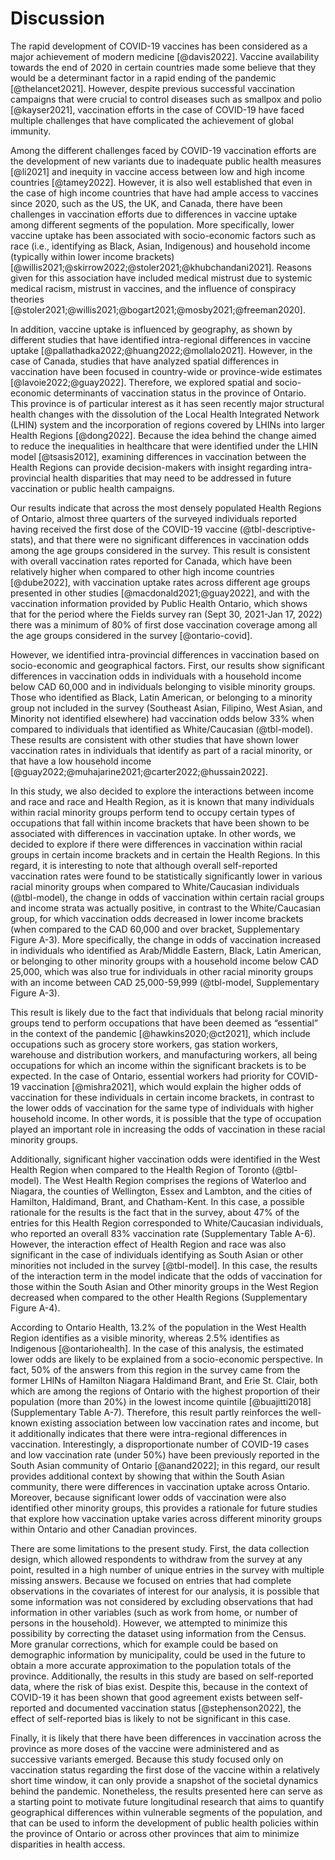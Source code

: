 # Discussion

The rapid development of COVID-19 vaccines has been considered as a major achievement of modern medicine [@davis2022]. Vaccine availability towards the end of 2020 in certain countries made some believe that they would be a determinant factor in a rapid ending of the pandemic [@thelancet2021]. However, despite previous successful vaccination campaigns that were crucial to control diseases such as smallpox and polio [@kayser2021], vaccination efforts in the case of COVID-19 have faced multiple challenges that have complicated the achievement of global immunity.

Among the different challenges faced by COVID-19 vaccination efforts are the development of new variants due to inadequate public health measures [@li2021] and inequity in vaccine access between low and high income countries [@tamey2022]. However, it is also well established that even in the case of high income countries that have had ample access to vaccines since 2020, such as the US, the UK, and Canada, there have been challenges in vaccination efforts due to differences in vaccine uptake among different segments of the population. More specifically, lower vaccine uptake has been associated with socio-economic factors such as race (i.e., identifying as Black, Asian, Indigenous) and household income (typically within lower income brackets) [@willis2021;@skirrow2022;@stoler2021;@khubchandani2021]. Reasons given for this association have included medical mistrust due to systemic medical racism, mistrust in vaccines, and the influence of conspiracy theories [@stoler2021;@willis2021;@bogart2021;@mosby2021;@freeman2020].

In addition, vaccine uptake is influenced by geography, as shown by different studies that have identified intra-regional differences in vaccine uptake [@pallathadka2022;@huang2022;@mollalo2021]. However, in the case of Canada, studies that have analyzed spatial differences in vaccination have been focused in country-wide or province-wide estimates [@lavoie2022;@guay2022]. Therefore, we explored spatial and socio-economic determinants of vaccination status in the province of Ontario. This province is of particular interest as it has seen recently major structural health changes with the dissolution of the Local Health Integrated Network (LHIN) system and the incorporation of regions covered by LHINs into larger Health Regions [@dong2022]. Because the idea behind the change aimed to reduce the inequalities in healthcare that were identified under the LHIN model [@tsasis2012], examining differences in vaccination between the Health Regions can provide decision-makers with insight regarding intra-provincial health disparities that may need to be addressed in future vaccination or public health campaigns.

Our results indicate that across the most densely populated Health Regions of Ontario, almost three quarters of the surveyed individuals reported having received the first dose of the COVID-19 vaccine (@tbl-descriptive-stats), and that there were no significant differences in vaccination odds among the age groups considered in the survey. This result is consistent with overall vaccination rates reported for Canada, which have been relatively higher when compared to other high income countries [@dube2022], with vaccination uptake rates across different age groups presented in other studies [@macdonald2021;@guay2022], and with the vaccination information provided by Public Health Ontario,  which shows that for the period where the Fields survey ran (Sept 30, 2021-Jan 17, 2022) there was a minimum of  80% of first dose vaccination coverage among all the age groups considered in the survey [@ontario-covid].

However, we identified intra-provincial differences in vaccination based on socio-economic and geographical factors. First, our results show significant differences in vaccination odds in individuals with a household income below CAD 60,000 and in individuals belonging to visible minority groups. Those who identified as Black, Latin American, or  belonging to a minority group not included in the survey (Southeast Asian, Filipino, West Asian, and Minority not identified elsewhere) had vaccination odds below 33% when compared to individuals that identified as White/Caucasian (@tbl-model). These results are consistent with other studies that have shown lower vaccination rates in individuals that identify as part of a racial minority, or that have a low household income [@guay2022;@muhajarine2021;@carter2022;@hussain2022].

In this study, we also decided to explore the interactions between income and race and race and Health Region, as it is known that many individuals within racial minority groups perform tend to occupy certain types of occupations that fall within income brackets that have been shown to be associated with differences in vaccination uptake. In other words, we decided to explore if there were differences in vaccination within racial groups in certain income brackets and in certain the Health Regions. In this regard, it is interesting to note that although overall self-reported vaccination rates were found to be statistically significantly lower in various racial minority groups when compared to White/Caucasian individuals (@tbl-model), the change in odds of vaccination within certain racial groups and income strata was actually positive, in contrast to the White/Caucasian group, for which vaccination odds decreased in lower income brackets (when compared to the CAD 60,000 and over bracket, Supplementary Figure A-3). More specifically, the change in odds of vaccination increased in individuals who identified as Arab/Middle Eastern, Black, Latin American, or belonging to other minority groups with a household income below CAD 25,000, which was also true for individuals in other racial minority groups with an income between CAD 25,000-59,999 (@tbl-model, Supplementary Figure A-3).

This result is likely due to the fact that individuals that belong racial minority groups tend to perform occupations that have been deemed as "essential" in the context of the pandemic [@hawkins2020;@ct2021], which include occupations such as grocery store workers, gas station workers, warehouse and distribution workers, and manufacturing workers, all being occupations for which an income within the significant brackets is to be expected.  In the case of Ontario, essential workers had priority for COVID-19 vaccination [@mishra2021], which would explain the higher odds of vaccination for these individuals in certain income brackets, in contrast to the lower odds of vaccination for the same type of individuals with higher household income. In other words, it is possible that the type of occupation played an important role in increasing the odds of vaccination in these racial minority groups.

Additionally, significant higher vaccination odds were identified in the West Health Region when compared to the Health Region of Toronto (@tbl-model). The West Health Region comprises the regions of Waterloo and Niagara, the counties of Wellington, Essex and Lambton, and the cities of Hamilton, Haldimand, Brant, and Chatham-Kent. In this case, a possible rationale for the results is the fact that in the survey, about 47% of the entries for this Health Region corresponded to White/Caucasian individuals, who reported an overall 83% vaccination rate (Supplementary Table A-6). However, the interaction effect of Health Region and race was also significant in the case of individuals identifying as South Asian or other minorities not included in the survey [@tbl-model]. In this case, the results of the interaction term in the model indicate that the odds of vaccination for those within the South Asian and Other minority groups in the West Region decreased when compared to the other Health Regions (Supplementary Figure A-4).

According to Ontario Health, 13.2% of the population in the West Health Region identifies as a visible minority, whereas 2.5% identifies as Indigenous [@ontariohealth]. In the case of this analysis, the estimated lower odds are likely to be explained from a socio-economic perspective. In fact, 50% of the answers from this region in the survey came from the former LHINs of Hamilton Niagara Haldimand Brant, and Erie St. Clair, both which are among the regions of Ontario with the highest proportion of their population (more than 20%) in the lowest income quintile [@buajitti2018] (Supplementary Table A-7). Therefore, this result partly reinforces the well-known existing association between low vaccination rates and income, but it additionally indicates that there were intra-regional differences in vaccination. Interestingly, a disproportionate number of COVID-19 cases and low vaccination rate (under 50%) have been previously reported in the South Asian community of Ontario [@anand2022]; in this regard, our result provides additional context  by showing that within the South Asian community, there were differences in vaccination uptake across Ontario. Moreover, because significant lower odds of vaccination were also identified  other minority groups, this provides a rationale for future studies that explore how vaccination uptake varies across different minority groups within Ontario and other Canadian provinces.

There are some limitations to the present study. First, the data collection design, which allowed respondents to withdraw from the survey at any point, resulted in a high number of unique entries in the survey with multiple missing answers. Because we focused on entries that had complete observations in the covariates of interest for our analysis, it is possible that some information was not considered by excluding observations that had information in other variables (such as work from home, or number of persons in the household). However, we attempted to minimize this possibility by correcting the dataset using information from the Census. More granular corrections, which for example could be based on demographic information by municipality, could be used in the future to obtain a more accurate approximation to the population totals of the province. Additionally, the results in this study are based on self-reported data, where the risk of bias exist. Despite this, because in the context of COVID-19 it has been shown that good agreement exists between self-reported and documented vaccination status [@stephenson2022], the effect of self-reported bias is likely to not be significant in this case.

Finally, it is likely that there have been differences in vaccination across the province as more doses of the vaccine were administered and as successive variants emerged. Because this study focused only on vaccination status regarding the first dose of the vaccine within a relatively short time window, it can only provide a snapshot of the societal dynamics behind the pandemic. Nonetheless, the results presented here can serve as a starting point to motivate future longitudinal research that aims to quantify geographical differences within vulnerable segments of the population, and that can be used to inform the development of public health policies within the province of Ontario or across other provinces that aim to minimize disparities in health access.
